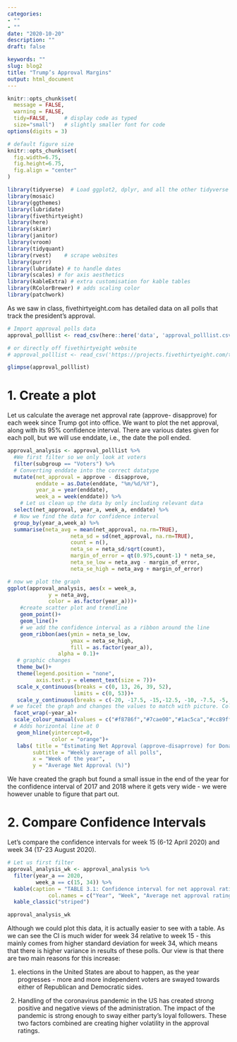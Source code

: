 ```yaml
---
categories:
- ""
- ""
date: "2020-10-20"
description: ""
draft: false

keywords: ""
slug: blog2
title: "Trump’s Approval Margins"
output: html_document
---
```



```r
knitr::opts_chunk$set(
  message = FALSE, 
  warning = FALSE, 
  tidy=FALSE,     # display code as typed
  size="small")   # slightly smaller font for code
options(digits = 3)

# default figure size
knitr::opts_chunk$set(
  fig.width=6.75, 
  fig.height=6.75,
  fig.align = "center"
)
```


```r
library(tidyverse)  # Load ggplot2, dplyr, and all the other tidyverse packages
library(mosaic)
library(ggthemes)
library(lubridate)
library(fivethirtyeight)
library(here)
library(skimr)
library(janitor)
library(vroom)
library(tidyquant)
library(rvest)    # scrape websites
library(purrr)  
library(lubridate) # to handle dates
library(scales) # for axis aesthetics 
library(kableExtra) # extra customisation for kable tables
library(RColorBrewer) # adds scaling color
library(patchwork)
```

As we saw in class, fivethirtyeight.com has detailed data on all polls that track the president’s approval.
```r
# Import approval polls data
approval_polllist <- read_csv(here::here('data', 'approval_polllist.csv'))

# or directly off fivethirtyeight website
# approval_polllist <- read_csv('https://projects.fivethirtyeight.com/trump-approval-data/approval_polllist.csv') 

glimpse(approval_polllist)
```

# 1. Create a plot
Let us calculate the average net approval rate (approve- disapprove) for each week since Trump got into office. We want to plot the net approval, along with its 95% confidence interval. There are various dates given for each poll, but we will use enddate, i.e., the date the poll ended.

```r
approval_analysis <- approval_polllist %>%
  #We first filter so we only look at voters
  filter(subgroup == "Voters") %>%              
  # Converting enddate into the correct datatype
  mutate(net_approval = approve - disapprove, 
         enddate = as.Date(enddate, "%m/%d/%Y"),
         year_a = year(enddate),   
         week_a = week(enddate)) %>% 
    # Let us clean up the data by only including relevant data
  select(net_approval, year_a, week_a, enddate) %>%
  # Now we find the data for confidence interval
  group_by(year_a,week_a) %>%    
  summarise(neta_avg = mean(net_approval, na.rm=TRUE),
                    neta_sd = sd(net_approval, na.rm=TRUE),
                    count = n(),
                    neta_se = neta_sd/sqrt(count),
                    margin_of_error = qt(0.975,count-1) * neta_se,
                    neta_se_low = neta_avg - margin_of_error,
                    neta_se_high = neta_avg + margin_of_error) 

# now we plot the graph 
ggplot(approval_analysis, aes(x = week_a,
             y = neta_avg,
             color = as.factor(year_a)))+
    #create scatter plot and trendline
    geom_point()+
    geom_line()+
    # we add the confidence interval as a ribbon around the line
    geom_ribbon(aes(ymin = neta_se_low,
                    ymax = neta_se_high,
                    fill = as.factor(year_a)),
                alpha = 0.1)+
   # graphic changes
   theme_bw()+
   theme(legend.position = "none", 
         axis.text.y = element_text(size = 7))+  
   scale_x_continuous(breaks = c(0, 13, 26, 39, 52),
                     limits = c(0, 53))+ 
   scale_y_continuous(breaks = c(-20, -17.5, -15,-12.5, -10, -7.5, -5, -2.5, 0, 2.5, 5.0, 7.5))+ 
 # we facet the graph and changes the values to match with picture. Color codes found by using a color picker from the internet on the graph
  facet_wrap(~year_a)+
  scale_colour_manual(values = c("#f8786f","#7cae00","#1ac5ca","#cc89ff"))+ 
  # Adds horizontal line at 0
   geom_hline(yintercept=0, 
              color = "orange")+ 
   labs( title = "Estimating Net Approval (approve-disaprrove) for Donald Trump",   
        subtitle = "Weekly average of all polls",
        x = "Week of the year",
        y = "Average Net Approval (%)")
```

We have created the graph but found a small issue in the end of the year for the confidence interval of 2017 and 2018 where it gets very wide - we were however unable to figure that part out.

# 2. Compare Confidence Intervals
Let’s compare the confidence intervals for week 15 (6-12 April 2020) and week 34 (17-23 August 2020).

```r
# Let us first filter 
approval_analysis_wk <- approval_analysis %>% 
  filter(year_a == 2020,
         week_a == c(15, 34)) %>%
  kable(caption = "TABLE 3.1: Confidence interval for net approval rating in week 15 and 34 in 2020",
             col.names = c("Year", "Week", "Average net approval rating", "Standard deviation", "Observations", "Standard error", "Margin of error", "Lower CI", "Upper CI")) %>% 
  kable_classic("striped")

approval_analysis_wk
```

Although we could plot this data, it is actually easier to see with a table. As we can see the CI is much wider for week 34 relative to week 15 - this mainly comes from higher standard deviation for week 34, which means that there is higher variance in results of these polls. Our view is that there are two main reasons for this increase: 

(1) elections in the United States are about to happen, as the year progresses - more and more independent voters are swayed towards either of Republican and Democratic sides. 

(2) Handling of the coronavirus pandemic in the US has created strong positive and negative views of the administration. The impact of the pandemic is strong enough to sway either party’s loyal followers. These two factors combined are creating higher volatility in the approval ratings.

